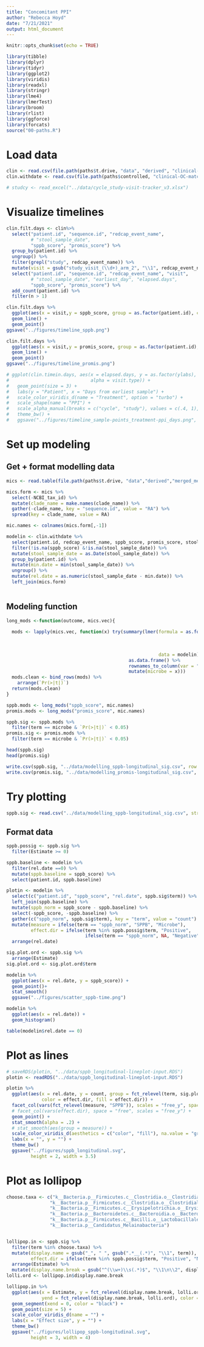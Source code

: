 ```yaml
---
title: "Concomitant PPI"
author: "Rebecca Hoyd"
date: "7/21/2021"
output: html_document
---
```


```r
knitr::opts_chunk$set(echo = TRUE)

library(tibble)
library(dplyr)
library(tidyr)
library(ggplot2)
library(viridis)
library(readxl)
library(stringr)
library(lme4)
library(lmerTest)
library(broom)
library(rlist)
library(ggforce)
library(forcats)
source("00-paths.R")
```


# Load data

```r

clin <- read.csv(file.path(paths$t.drive, "data", "derived", "clinical-OC-matched_resolved_limited.csv"), stringsAsFactors = F)
clin.withdate <- read.csv(file.path(paths$controlled, "clinical-OC-matched_resolved.csv"), stringsAsFactors = F)

# studcy <- read_excel("../data/cycle_study-visit-tracker_v3.xlsx")
```


# Visualize timelines

```r
clin.filt.days <- clin%>%
  select("patient.id", "sequence.id", "redcap_event_name", 
         # "stool_sample_date", 
         "sppb_score", "promis_score") %>%
  group_by(patient.id) %>%
  ungroup() %>%
  filter(grepl("study", redcap_event_name)) %>%
  mutate(visit = gsub("study_visit_(\\d+)_arm_2", "\\1", redcap_event_name)) %>%
  select("patient.id", "sequence.id", "redcap_event_name", "visit",
         # "stool_sample_date", "earliest_day", "elapsed.days", 
         "sppb_score", "promis_score") %>%
  add_count(patient.id) %>%
  filter(n > 1)

clin.filt.days %>%
  ggplot(aes(x = visit,y = sppb_score, group = as.factor(patient.id), color = as.factor(patient.id))) +
  geom_line() +
  geom_point()
ggsave("../figures/timeline_sppb.png")

clin.filt.days %>%
  ggplot(aes(x = visit,y = promis_score, group = as.factor(patient.id), color = as.factor(patient.id))) +
  geom_line() +
  geom_point()
ggsave("../figures/timeline_promis.png")
```

```r
# ggplot(clin.timein.days, aes(x = elapsed.days, y = as.factor(ylabs), shape = as.factor(ppi), color = ici.name,
#                              alpha = visit.type)) +
#   geom_point(size = 3) +
#   labs(y = "Patient", x = "Days from earliest sample") +
#   scale_color_viridis_d(name = "Treatment", option = "turbo") +
#   scale_shape(name = "PPI") +
#   scale_alpha_manual(breaks = c("cycle", "study"), values = c(.4, 1), guide = FALSE) +
#   theme_bw() +
#   ggsave("../figures/timeline_sample-points_treatment-ppi_days.png", height = 5, width = 5)
```

# Set up modeling

## Get + format modelling data

```r
mics <- read.table(file.path(paths$t.drive, "data","derived","merged_metaphlan_output.txt"), sep = "\t", header = T, stringsAsFactors = F)

mics.form <- mics %>%
  select(-NCBI_tax_id) %>%
  mutate(clade_name = make.names(clade_name)) %>%
  gather(-clade_name, key = "sequence.id", value = "RA") %>%
  spread(key = clade_name, value = RA)

mic.names <- colnames(mics.form[,-1])
```

```r
modelin <- clin.withdate %>%
  select(patient.id, redcap_event_name, sppb_score, promis_score, stool_sample_date, sequence.id) %>%
  filter(!is.na(sppb_score) &!is.na(stool_sample_date)) %>%
  mutate(stool_sample_date = as.Date(stool_sample_date)) %>%
  group_by(patient.id) %>%
  mutate(min.date = min(stool_sample_date)) %>%
  ungroup() %>%
  mutate(rel.date = as.numeric(stool_sample_date - min.date)) %>%
  left_join(mics.form)
  
```
## Modeling function


```r
long_mods <-function(outcome, mics.vec){
  
  mods <- lapply(mics.vec, function(x) try(summary(lmer(formula = as.formula(paste0(outcome,
                                                                                    " ~ ",
                                                                                    x,
                                                                                    " + rel.date + (1|patient.id)")),
                                                        data = modelin))$coefficients %>%
                                             as.data.frame() %>%
                                             rownames_to_column(var = "term") %>%
                                             mutate(microbe = x)))
  mods.clean <- bind_rows(mods) %>%
    arrange(`Pr(>|t|)`)
  return(mods.clean)
}
```

```r
sppb.mods <- long_mods("sppb_score", mic.names)
promis.mods <- long_mods("promis_score", mic.names)
```

```r
sppb.sig <- sppb.mods %>%
  filter(term == microbe & `Pr(>|t|)` < 0.05)
promis.sig <- promis.mods %>%
  filter(term == microbe & `Pr(>|t|)` < 0.05)

head(sppb.sig)
head(promis.sig)
```

```r
write.csv(sppb.sig, "../data/modelling_sppb-longitudinal_sig.csv", row.names = F)
write.csv(promis.sig, "../data/modelling_promis-longitudinal_sig.csv", row.names = F)
```

# Try plotting

```r
sppb.sig <- read.csv("../data/modelling_sppb-longitudinal_sig.csv", stringsAsFactors = F)
```

## Format data

```r
sppb.possig <- sppb.sig %>%
  filter(Estimate >= 0)

sppb.baseline <- modelin %>%
  filter(rel.date ==0) %>%
  mutate(sppb.baseline = sppb_score) %>%
  select(patient.id, sppb.baseline)

plotin <- modelin %>%
  select(c("patient.id", "sppb_score", "rel.date", sppb.sig$term)) %>%
  left_join(sppb.baseline) %>%
  mutate(sppb_norm = sppb_score - sppb.baseline) %>%
  select(-sppb_score, -sppb.baseline) %>%
  gather(c("sppb_norm", sppb.sig$term), key = "term", value = "count") %>%
  mutate(measure = ifelse(term == "sppb_norm", "SPPB", "Microbe"),
         effect.dir = ifelse(term %in% sppb.possig$term, "Positive",
                             ifelse(term == "sppb_norm", NA, "Negative"))) %>%
  arrange(rel.date)

sig.plot.ord <- sppb.sig %>%
  arrange(Estimate)
sig.plot.ord <- sig.plot.ord$term
```

```r
modelin %>%
  ggplot(aes(x = rel.date, y = sppb_score)) +
  geom_point()+
  stat_smooth() 
  ggsave("../figures/scatter_sppb-time.png")

modelin %>%
  ggplot(aes(x = rel.date)) +
  geom_histogram()

table(modelin$rel.date == 0)
```

# Plot as lines

```r
# saveRDS(plotin, "../data/sppb_longitudinal-lineplot-input.RDS")
plotin <- readRDS("../data/sppb_longitudinal-lineplot-input.RDS")

plotin %>%
  ggplot(aes(x = rel.date, y = count, group = fct_relevel(term, sig.plot.ord), 
             color = effect.dir, fill = effect.dir)) +
  facet_col(vars(fct_relevel(measure, "SPPB")), scales = "free_y", space = "free") +
  # facet_col(vars(effect.dir), space = "free", scales = "free_y") +
  geom_point() +
  stat_smooth(alpha = .2) +
  # stat_smooth(aes(group = measure)) + 
  scale_color_viridis_d(aesthetics = c("color", "fill"), na.value = "grey50", name = "Effect \ndirection") +
  labs(x = "", y = "") + 
  theme_bw()
  ggsave("../figures/sppb_longitudinal.svg",
         height = 2, width = 3.5)
```

# Plot as lollipop

```r
choose.taxa <- c("k__Bacteria.p__Firmicutes.c__Clostridia.o__Clostridiales.f__Peptostreptococcaceae.g__Romboutsia",
                "k__Bacteria.p__Firmicutes.c__Clostridia.o__Clostridiales.f__Lachnospiraceae.g__Lachnoclostridium.s__Lachnoclostridium_sp_An138",
                "k__Bacteria.p__Firmicutes.c__Erysipelotrichia.o__Erysipelotrichales.f__Erysipelotrichaceae.g__Absiella",
                "k__Bacteria.p__Bacteroidetes.c__Bacteroidia.o__Bacteroidales.f__Bacteroidaceae.g__Bacteroides.s__Bacteroides_stercorirosoris",
                "k__Bacteria.p__Firmicutes.c__Bacilli.o__Lactobacillales.f__Lactobacillaceae.g__Lactobacillus.s__Lactobacillus_rogosae", 
                "k__Bacteria.p__Candidatus_Melainabacteria")


lollipop.in <- sppb.sig %>%
  filter(term %in% choose.taxa) %>%
  mutate(display.name = gsub("_", " ", gsub(".*__(.*)", "\\1", term)),
         effect.dir = ifelse(term %in% sppb.possig$term, "Positive", "Negative")) %>%
  arrange(Estimate) %>%
  mutate(display.name.break = gsub("^(\\w+)\\s(.*)$", "\\1\n\\2", display.name))
lolli.ord <- lollipop.in$display.name.break

```

```r
lollipop.in %>%
  ggplot(aes(x = Estimate, y = fct_relevel(display.name.break, lolli.ord),
             yend = fct_relevel(display.name.break, lolli.ord), color = effect.dir)) +
  geom_segment(xend = 0, color = "black") +
  geom_point(size = 5) +
  scale_color_viridis_d(name = "") +
  labs(x = "Effect size", y = "") +
  theme_bw() 
  ggsave("../figures/lollipop_sppb-longitudinal.svg",
         height = 3, width = 4)
```
